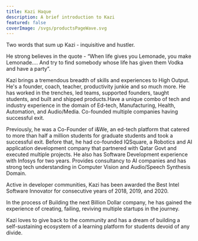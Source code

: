 ```yaml
---
title: Kazi Haque
description: A brief introduction to Kazi
featured: false
coverImage: /svgs/productsPageWave.svg
---
```


Two words that sum up Kazi - inquisitive and hustler.

He strong believes in the quote - “When life gives you Lemonade, you make Lemonade…. And try to find somebody whose life has given them Vodka and have a party”.

Kazi brings a tremendous breadth of skills and experiences to High Output. He's a founder, coach, teacher, productivity junkie and so much more. He has worked in the trenches, led teams, supported founders, taught students, and built and shipped products.Have a unique combo of tech and industry experience in the domain of Ed-tech, Manufacturing, Health, Automation, and Audio/Media. Co-founded multiple companies having successful exit.

Previously, he was a Co-Founder of i&We, an ed-tech platform that catered to more than half a million students for graduate students and took a successful exit. Before that, he had co-founded IQSquare, a Robotics and AI application development company that partnered with Qatar Govt and executed multiple projects. He also has Software Development experience with Infosys for two years. Provides consultancy to AI companies and has strong tech understanding in Computer Vision and Audio/Speech Synthesis Domain.

Active in developer communities, Kazi has been awarded the Best Intel Software Innovator for consecutive years of 2018, 2019, and 2020.

In the process of Building the next Billion Dollar company, he has gained the experience of creating, failing, reviving multiple startups in the journey.

Kazi loves to give back to the community and has a dream of building a self-sustaining ecosystem of a learning platform for students devoid of any divide.